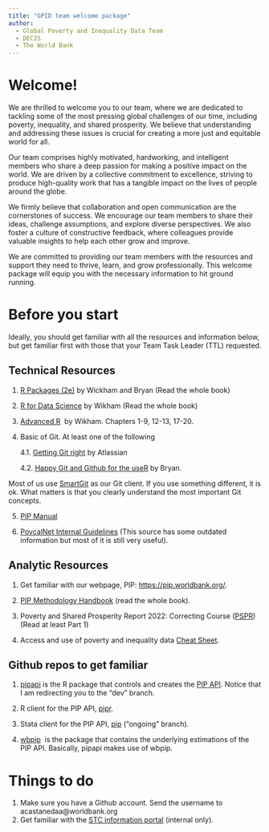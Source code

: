 ```yaml
---
title: "GPID team welcome package"
author: 
  - Global Poverty and Inequality Data Team
  - DECIS
  - The World Bank
---
```


# Welcome!

We are thrilled to welcome you to our team, where we are dedicated to tackling some of the most pressing global challenges of our time, including poverty, inequality, and shared prosperity. We believe that understanding and addressing these issues is crucial for creating a more just and equitable world for all.

Our team comprises highly motivated, hardworking, and intelligent members who share a deep passion for making a positive impact on the world. We are driven by a collective commitment to excellence, striving to produce high-quality work that has a tangible impact on the lives of people around the globe.

We firmly believe that collaboration and open communication are the cornerstones of success. We encourage our team members to share their ideas, challenge assumptions, and explore diverse perspectives. We also foster a culture of constructive feedback, where colleagues provide valuable insights to help each other grow and improve.

We are committed to providing our team members with the resources and support they need to thrive, learn, and grow professionally. This welcome package will equip you with the necessary information to hit ground running.

# Before you start

Ideally, you should get familiar with all the resources and information below, but get familiar first with those that your Team Task Leader (TTL) requested.

## Technical Resources

1.  [R Packages (2e)](https://r-pkgs.org/) by Wickham and Bryan (Read the whole book)

2.  [R for Data Science](https://r4ds.hadley.nz/) by Wikham (Read the whole book)

3.  [Advanced R](https://adv-r.hadley.nz/)  by Wikham. Chapters 1-9, 12-13, 17-20.

4.  Basic of Git. At least one of the following

    4.1. [Getting Git right](https://www.atlassian.com/git) by Atlassian

    4.2. [Happy Git and Github for the useR](https://happygitwithr.com/) by Bryan.

Most of us use [SmartGit](https://www.syntevo.com/smartgit/) as our Git client. If you use something different, it is ok. What matters is that you clearly understand the most important Git concepts.

5.  [PIP Manual](https://pip-technical-team.github.io/PIPmanual/)

6.  [PovcalNet Internal Guidelines](https://povcalnet-team.github.io/Povcalnet_internal_guidelines/) (This source has some outdated information but most of it is still very useful).

## Analytic Resources

1.  Get familiar with our webpage, PIP: <https://pip.worldbank.org/>.

2.  [PIP Methodology Handbook](https://datanalytics.worldbank.org/PIP-Methodology/) (read the whole book).

3.  Poverty and Shared Prosperity Report 2022: Correcting Course ([PSPR](https://www.worldbank.org/en/publication/poverty-and-shared-prosperity)) (Read at least Part 1)

4.  Access and use of poverty and inequality data [Cheat Sheet](https://worldbankgroup.sharepoint.com/:b:/r/sites/WBPoverty/SiteAssets/SitePages/D4G%20Overview-1652382371342/Cheat-Sheet-Internal.pdf?csf=1&web=1&e=W6z90C).

## Github repos to get familiar

1.  [pipapi](https://github.com/PIP-Technical-Team/pipapi/tree/dev) is the R package that controls and creates the [PIP API](https://pip.worldbank.org/api). Notice that I am redirecting you to the "dev" branch.

2.  R client for the PIP API, [pipr](https://github.com/worldbank/pipr).

3.  Stata client for the PIP API, [pip](https://github.com/worldbank/pip/tree/ongoing) ("ongoing" branch).

4.  [wbpip](https://github.com/PIP-Technical-Team/wbpip)  is the package that contains the underlying estimations of the PIP API. Basically, pipapi makes use of wbpip.

# Things to do

1.  Make sure you have a Github account. Send the username to acastanedaa\@worldbank.org
2.  Get familiar with the [STC information portal](https://worldbankgroup.sharepoint.com/:u:/r/sites/myhr/SitePages/PublishingPages/ST-Information-Portal-03302020-172202.aspx?csf=1&web=1&e=Cv1bFZ) (internal only).
